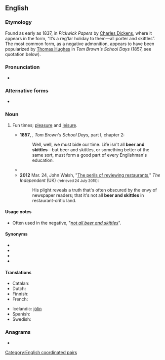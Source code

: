 ==English==

===Etymology===
Found as early as 1837, in ''Pickwick Papers'' by [[w:Charles Dickens|Charles Dickens]], where it appears in the form, “It’s a reg’lar holiday to them—all porter and skittles”. The most common form, as a negative admonition, appears to have been popularized by [[w:Thomas Hughes|Thomas Hughes]] in ''Tom Brown's School Days'' (1857, see quotation below).

===Pronunciation===
* {{audio|en|en-au-beer and skittles.ogg|Audio (AU)}}

===Alternative forms===
* {{alter|en|skittles and beer}}

===Noun===
{{en-plural noun}}

# {{lb|en|chiefly|UK|idiomatic}} Fun times; [[pleasure]] and [[leisure]].
#* '''1857''', {{w|Thomas Hughes}}, ''Tom Brown's School Days'', part I, chapter 2:
#*: Well, well, we must bide our time. Life isn't all '''beer and skittles'''—but beer and skittles, or something better of the same sort, must form a good part of every Englishman's education.
#* {{quote-text|en|year=1911|author={{w|Anthony Hope}}|title=Mrs. Maxon Protests|chapter=22|passage=Being a soldier's wife isn't all '''beer and skittles'''.}}
#* '''2012''' Mar. 24, John Walsh, "[http://www.independent.co.uk/voices/columnists/john-walsh/john-walsh-the-perils-of-reviewing-restaurants--think-of-us-dear-reader-7584107.html The perils of reviewing restaurants]," ''The Independent'' (UK) <small>(retrieved 24 July 2015)</small>:
#*: His plight reveals a truth that's often obscured by the envy of newspaper readers; that it's not all '''beer and skittles''' in restaurant-critic land.

====Usage notes====
* Often used in the negative, "''[[not all beer and skittles]]''".

====Synonyms====
* {{l|en|peaches and cream}}
* {{l|en|bed of roses}}
* {{l|en|bowl of cherries}}
* {{l|en|sunshine and rainbows}}

====Translations====
{{trans-top|fun times}}
* Catalan: {{t|ca|flors i violes}}
* Dutch: {{t|nl|rozengeur en maneschijn}}
* Finnish: {{t+|fi|hauskanpito}}
* French: {{t|fr|bon temps|m}}
{{trans-mid}}
* Icelandic: [[það eru ekki alltaf jólin|jólin]]
* Spanish: {{t|es|no todo el monte es orégano}}
* Swedish: {{t|sv|dans på rosor}}
{{trans-bottom}}

===Anagrams===
* {{anagrams|en|a=abdeeeiklnrsstt|skittles and beer}}

[[Category:English coordinated pairs]]